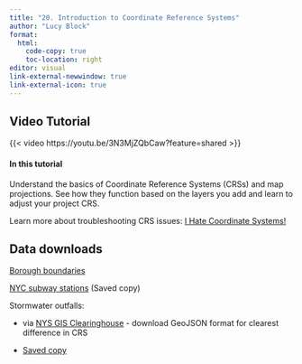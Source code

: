 ```yaml
---
title: "20. Introduction to Coordinate Reference Systems"
author: "Lucy Block"
format:
  html:
    code-copy: true
    toc-location: right
editor: visual
link-external-newwindow: true
link-external-icon: true
---
```


## Video Tutorial

{{< video https://youtu.be/3N3MjZQbCaw?feature=shared >}}

#### In this tutorial

Understand the basics of Coordinate Reference Systems (CRSs) and map projections. See how they function based on the layers you add and learn to adjust your project CRS.

Learn more about troubleshooting CRS issues: [I Hate Coordinate Systems!](https://ihatecoordinatesystems.com/){target="_blank"}

## Data downloads

[Borough boundaries](https://data.cityofnewyork.us/City-Government/Borough-Boundaries/tqmj-j8zm)

[NYC subway stations](https://drive.google.com/file/d/13kz4Ud11KQSGTi3H2PVC7Uw3sxsAch-6/view) (Saved copy)

Stormwater outfalls:

-   via [NYS GIS Clearinghouse](https://data.gis.ny.gov/datasets/94a7b7a3c5cc4f409622523b04ee06bf_0/explore?location=42.242572%2C-75.466961%2C7.24) - download GeoJSON format for clearest difference in CRS

-   [Saved copy](https://drive.google.com/open?id=10z5v3ZQ2LrKg363FYahnwTfxUBZzOXZ1&usp=drive_fs)
